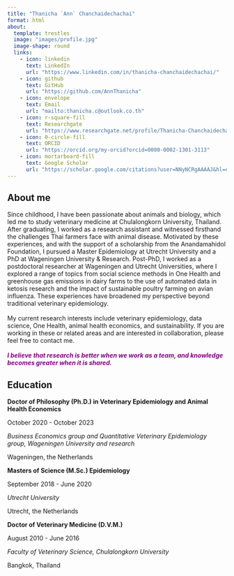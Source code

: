 ```yaml
---
title: "Thanicha `Ann` Chanchaidechachai"
format: html
about:
  template: trestles
  image: "images/profile.jpg"
  image-shape: round
  links:
    - icon: linkedin
      text: LinkedIn
      url: "https://www.linkedin.com/in/thanicha-chanchaidechachai/"
    - icon: github
      text: GitHub
      url: "https://github.com/AnnThanicha"
    - icon: envelope
      text: Email
      url: "mailto:thanicha.c@outlook.co.th"
    - icon: r-square-fill
      text: Researchgate
      url: "https://www.researchgate.net/profile/Thanicha-Chanchaidechachai?ev=hdr_xprf"
    - icon: 0-circle-fill
      text: ORCID
      url: "https://orcid.org/my-orcid?orcid=0000-0002-1301-3113"
    - icon: mortarboard-fill
      text: Google Scholar
      url: "https://scholar.google.com/citations?user=NNyNCRgAAAAJ&hl=en"
---
```


## About me

Since childhood, I have been passionate about animals and biology, which led me to study veterinary medicine at Chulalongkorn University, Thailand. After graduating, I worked as a research assistant and witnessed firsthand the challenges Thai farmers face with animal disease. Motivated by these experiences, and with the support of a scholarship from the Anandamahidol Foundation, I pursued a Master Epidemiology at Utrecht University and a PhD at Wageningen University & Research. Post-PhD, I worked as a postdoctoral researcher at Wageningen and Utrecht Universities, where I explored a range of topics from social science methods in One Health and greenhouse gas emissions in dairy farms to the use of automated data in ketosis research and the impact of sustainable poultry farming on avian influenza. These experiences have broadened my perspective beyond traditional veterinary epidemiology.\
\
My current research interests include veterinary epidemiology, data science, One Health, animal health economics, and sustainability. If you are working in these or related areas and are interested in collaboration, please feel free to contact me.\
\
[I believe that research is better when we work as a team, and knowledge becomes greater when it is shared.]{style="color: purple; font-weight: bold; font-style: italic;"}

## Education

**Doctor of Philosophy (Ph.D.) in Veterinary Epidemiology and Animal Health Economics**

October 2020 - October 2023

*Business Economics group and Quantitative Veterinary Epidemiology group, Wageningen University and research*

Wageningen, the Netherlands

**Masters of Science (M.Sc.) Epidemiology**

September 2018 - June 2020

*Utrecht University*

Utrecht, the Netherlands

**Doctor of Veterinary Medicine (D.V.M.)**

August 2010 - June 2016

*Faculty of Veterinary Science, Chulalongkorn University*

Bangkok, Thailand
